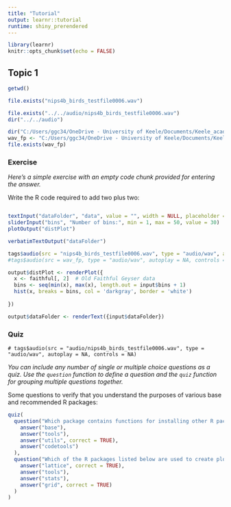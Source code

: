 ```yaml
---
title: "Tutorial"
output: learnr::tutorial
runtime: shiny_prerendered
---
```


```r
library(learnr)
knitr::opts_chunk$set(echo = FALSE)
```


## Topic 1

```r
getwd()

file.exists("nips4b_birds_testfile0006.wav")

file.exists("../../audio/nips4b_birds_testfile0006.wav")
dir("../../audio")

dir("C:/Users/ggc34/OneDrive - University of Keele/Documents/Keele_academic/data/test_audio")
wav_fp <- "C:/Users/ggc34/OneDrive - University of Keele/Documents/Keele_academic/data/test_audio/nips4b_birds_testfile0006.wav"
file.exists(wav_fp)

```


### Exercise 

*Here's a simple exercise with an empty code chunk provided for entering the answer.*

Write the R code required to add two plus two:

```r

```


```r
textInput("dataFolder", "data", value = "", width = NULL, placeholder = NULL)
sliderInput("bins", "Number of bins:", min = 1, max = 50, value = 30)
plotOutput("distPlot")

verbatimTextOutput("dataFolder")

tags$audio(src = "nips4b_birds_testfile0006.wav", type = "audio/wav", autoplay = NA, controls = NA)
#tags$audio(src = wav_fp, type = "audio/wav", autoplay = NA, controls = NA)

```

```r
output$distPlot <- renderPlot({
  x <- faithful[, 2]  # Old Faithful Geyser data
  bins <- seq(min(x), max(x), length.out = input$bins + 1)
  hist(x, breaks = bins, col = 'darkgray', border = 'white')
  
})

output$dataFolder <- renderText({input$dataFolder})

```


### Quiz

```
# tags$audio(src = "audio/nips4b_birds_testfile0006.wav", type = "audio/wav", autoplay = NA, controls = NA)
```

*You can include any number of single or multiple choice questions as a quiz. Use the `question` function to define a question and the `quiz` function for grouping multiple questions together.*

Some questions to verify that you understand the purposes of various base and recommended R packages:

```r
quiz(
  question("Which package contains functions for installing other R packages?",
    answer("base"),
    answer("tools"),
    answer("utils", correct = TRUE),
    answer("codetools")
  ),
  question("Which of the R packages listed below are used to create plots?",
    answer("lattice", correct = TRUE),
    answer("tools"),
    answer("stats"),
    answer("grid", correct = TRUE)
  )
)
```

